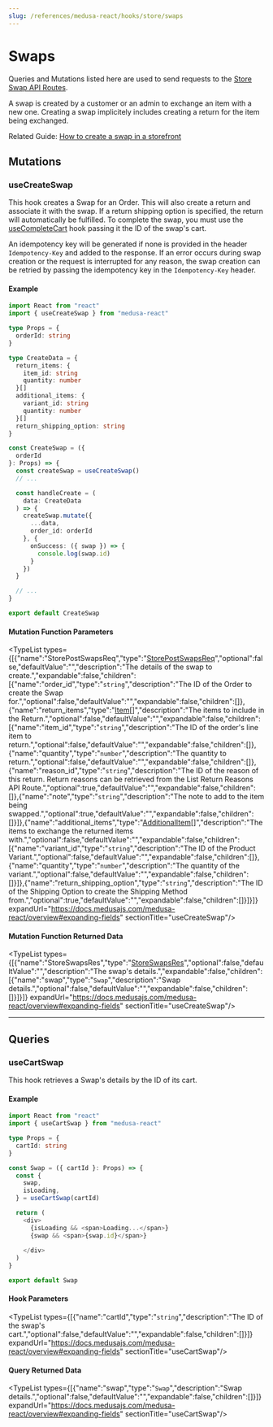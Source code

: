 ```yaml
---
slug: /references/medusa-react/hooks/store/swaps
---
```



# Swaps

Queries and Mutations listed here are used to send requests to the [Store Swap API Routes](https://docs.medusajs.com/api/store#swaps).

A swap is created by a customer or an admin to exchange an item with a new one.
Creating a swap implicitely includes creating a return for the item being exchanged.

Related Guide: [How to create a swap in a storefront](https://docs.medusajs.com/modules/orders/storefront/create-swap)

## Mutations

### useCreateSwap

This hook creates a Swap for an Order. This will also create a return and associate it with the swap. If a return shipping option is specified, the return will automatically be fulfilled.
To complete the swap, you must use the [useCompleteCart](../medusa_react.Hooks.Store.Carts/page.mdx#usecompletecart) hook passing it the ID of the swap's cart.

An idempotency key will be generated if none is provided in the header `Idempotency-Key` and added to
the response. If an error occurs during swap creation or the request is interrupted for any reason, the swap creation can be retried by passing the idempotency
key in the `Idempotency-Key` header.

#### Example

```ts
import React from "react"
import { useCreateSwap } from "medusa-react"

type Props = {
  orderId: string
}

type CreateData = {
  return_items: {
    item_id: string
    quantity: number
  }[]
  additional_items: {
    variant_id: string
    quantity: number
  }[]
  return_shipping_option: string
}

const CreateSwap = ({
  orderId
}: Props) => {
  const createSwap = useCreateSwap()
  // ...

  const handleCreate = (
    data: CreateData
  ) => {
    createSwap.mutate({
      ...data,
      order_id: orderId
    }, {
      onSuccess: ({ swap }) => {
        console.log(swap.id)
      }
    })
  }

  // ...
}

export default CreateSwap
```

#### Mutation Function Parameters

<TypeList types={[{"name":"StorePostSwapsReq","type":"[StorePostSwapsReq](../../../../medusa/classes/medusa.StorePostSwapsReq/page.mdx)","optional":false,"defaultValue":"","description":"The details of the swap to create.","expandable":false,"children":[{"name":"order_id","type":"`string`","description":"The ID of the Order to create the Swap for.","optional":false,"defaultValue":"","expandable":false,"children":[]},{"name":"return_items","type":"[Item](../../../../medusa/classes/medusa.Item-7/page.mdx)[]","description":"The items to include in the Return.","optional":false,"defaultValue":"","expandable":false,"children":[{"name":"item_id","type":"`string`","description":"The ID of the order's line item to return.","optional":false,"defaultValue":"","expandable":false,"children":[]},{"name":"quantity","type":"`number`","description":"The quantity to return.","optional":false,"defaultValue":"","expandable":false,"children":[]},{"name":"reason_id","type":"`string`","description":"The ID of the reason of this return. Return reasons can be retrieved from the List Return Reasons API Route.","optional":true,"defaultValue":"","expandable":false,"children":[]},{"name":"note","type":"`string`","description":"The note to add to the item being swapped.","optional":true,"defaultValue":"","expandable":false,"children":[]}]},{"name":"additional_items","type":"[AdditionalItem](../../../../medusa/classes/medusa.AdditionalItem-2/page.mdx)[]","description":"The items to exchange the returned items with.","optional":false,"defaultValue":"","expandable":false,"children":[{"name":"variant_id","type":"`string`","description":"The ID of the Product Variant.","optional":false,"defaultValue":"","expandable":false,"children":[]},{"name":"quantity","type":"`number`","description":"The quantity of the variant.","optional":false,"defaultValue":"","expandable":false,"children":[]}]},{"name":"return_shipping_option","type":"`string`","description":"The ID of the Shipping Option to create the Shipping Method from.","optional":true,"defaultValue":"","expandable":false,"children":[]}]}]} expandUrl="https://docs.medusajs.com/medusa-react/overview#expanding-fields" sectionTitle="useCreateSwap"/>

#### Mutation Function Returned Data

<TypeList types={[{"name":"StoreSwapsRes","type":"[StoreSwapsRes](../../../../medusa/types/medusa.StoreSwapsRes/page.mdx)","optional":false,"defaultValue":"","description":"The swap's details.","expandable":false,"children":[{"name":"swap","type":"`Swap`","description":"Swap details.","optional":false,"defaultValue":"","expandable":false,"children":[]}]}]} expandUrl="https://docs.medusajs.com/medusa-react/overview#expanding-fields" sectionTitle="useCreateSwap"/>

___

## Queries

### useCartSwap

This hook retrieves a Swap's details by the ID of its cart.

#### Example

```ts
import React from "react"
import { useCartSwap } from "medusa-react"

type Props = {
  cartId: string
}

const Swap = ({ cartId }: Props) => {
  const { 
    swap, 
    isLoading, 
  } = useCartSwap(cartId)

  return (
    <div>
      {isLoading && <span>Loading...</span>}
      {swap && <span>{swap.id}</span>}
      
    </div>
  )
}

export default Swap
```

#### Hook Parameters

<TypeList types={[{"name":"cartId","type":"`string`","description":"The ID of the swap's cart.","optional":false,"defaultValue":"","expandable":false,"children":[]}]} expandUrl="https://docs.medusajs.com/medusa-react/overview#expanding-fields" sectionTitle="useCartSwap"/>

#### Query Returned Data

<TypeList types={[{"name":"swap","type":"`Swap`","description":"Swap details.","optional":false,"defaultValue":"","expandable":false,"children":[]}]} expandUrl="https://docs.medusajs.com/medusa-react/overview#expanding-fields" sectionTitle="useCartSwap"/>
